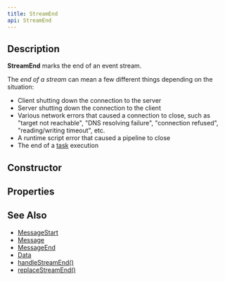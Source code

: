 ```yaml
---
title: StreamEnd
api: StreamEnd
---
```


## Description

**StreamEnd** marks the end of an event stream.

The _end of a stream_ can mean a few different things depending on the situation:

- Client shutting down the connection to the server
- Server shutting down the connection to the client
- Various network errors that caused a connection to close, such as "target not reachable", "DNS resolving failure", "connection refused", "reading/writing timeout", etc.
- A runtime script error that caused a pipeline to close
- The end of a [task](/reference/api/Configuration/task) execution

## Constructor

<Constructor/>

## Properties

<Properties/>

## See Also

* [MessageStart](/reference/api/MessageStart)
* [Message](/reference/api/Message)
* [MessageEnd](/reference/api/MessageEnd)
* [Data](/reference/api/Data)
* [handleStreamEnd()](/reference/api/Configuration/handleStreamEnd)
* [replaceStreamEnd()](/reference/api/Configuration/replaceStreamEnd)
